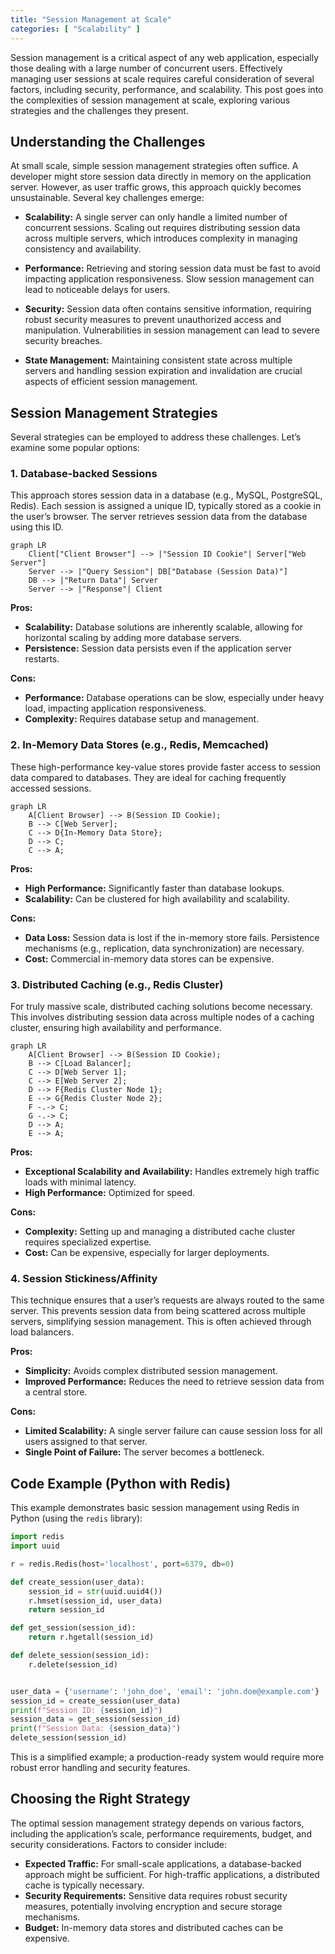 ```yaml
---
title: "Session Management at Scale"
categories: [ "Scalability" ]
---
```


Session management is a critical aspect of any web application, especially those dealing with a large number of concurrent users. Effectively managing user sessions at scale requires careful consideration of several factors, including security, performance, and scalability. This post goes into the complexities of session management at scale, exploring various strategies and the challenges they present.

## Understanding the Challenges

At small scale, simple session management strategies often suffice. A developer might store session data directly in memory on the application server. However, as user traffic grows, this approach quickly becomes unsustainable. Several key challenges emerge:

-   **Scalability:** A single server can only handle a limited number of concurrent sessions. Scaling out requires distributing session data across multiple servers, which introduces complexity in managing consistency and availability.

-   **Performance:** Retrieving and storing session data must be fast to avoid impacting application responsiveness. Slow session management can lead to noticeable delays for users.

-   **Security:** Session data often contains sensitive information, requiring robust security measures to prevent unauthorized access and manipulation. Vulnerabilities in session management can lead to severe security breaches.

-   **State Management:** Maintaining consistent state across multiple servers and handling session expiration and invalidation are crucial aspects of efficient session management.

## Session Management Strategies

Several strategies can be employed to address these challenges. Let's examine some popular options:

### 1. Database-backed Sessions

This approach stores session data in a database (e.g., MySQL, PostgreSQL, Redis). Each session is assigned a unique ID, typically stored as a cookie in the user's browser. The server retrieves session data from the database using this ID.

```mermaid
graph LR
    Client["Client Browser"] --> |"Session ID Cookie"| Server["Web Server"]
    Server --> |"Query Session"| DB["Database (Session Data)"]
    DB --> |"Return Data"| Server
    Server --> |"Response"| Client
```

**Pros:**

-   **Scalability:** Database solutions are inherently scalable, allowing for horizontal scaling by adding more database servers.
-   **Persistence:** Session data persists even if the application server restarts.

**Cons:**

-   **Performance:** Database operations can be slow, especially under heavy load, impacting application responsiveness.
-   **Complexity:** Requires database setup and management.

### 2. In-Memory Data Stores (e.g., Redis, Memcached)

These high-performance key-value stores provide faster access to session data compared to databases. They are ideal for caching frequently accessed sessions.

```mermaid
graph LR
    A[Client Browser] --> B(Session ID Cookie);
    B --> C[Web Server];
    C --> D{In-Memory Data Store};
    D --> C;
    C --> A;
```

**Pros:**

-   **High Performance:** Significantly faster than database lookups.
-   **Scalability:** Can be clustered for high availability and scalability.

**Cons:**

-   **Data Loss:** Session data is lost if the in-memory store fails. Persistence mechanisms (e.g., replication, data synchronization) are necessary.
-   **Cost:** Commercial in-memory data stores can be expensive.

### 3. Distributed Caching (e.g., Redis Cluster)

For truly massive scale, distributed caching solutions become necessary. This involves distributing session data across multiple nodes of a caching cluster, ensuring high availability and performance.

```mermaid
graph LR
    A[Client Browser] --> B(Session ID Cookie);
    B --> C[Load Balancer];
    C --> D[Web Server 1];
    C --> E[Web Server 2];
    D --> F{Redis Cluster Node 1};
    E --> G{Redis Cluster Node 2};
    F -.-> C;
    G -.-> C;
    D --> A;
    E --> A;
```

**Pros:**

-   **Exceptional Scalability and Availability:** Handles extremely high traffic loads with minimal latency.
-   **High Performance:** Optimized for speed.

**Cons:**

-   **Complexity:** Setting up and managing a distributed cache cluster requires specialized expertise.
-   **Cost:** Can be expensive, especially for larger deployments.

### 4. Session Stickiness/Affinity

This technique ensures that a user's requests are always routed to the same server. This prevents session data from being scattered across multiple servers, simplifying session management. This is often achieved through load balancers.

**Pros:**

-   **Simplicity:** Avoids complex distributed session management.
-   **Improved Performance:** Reduces the need to retrieve session data from a central store.

**Cons:**

-   **Limited Scalability:** A single server failure can cause session loss for all users assigned to that server.
-   **Single Point of Failure:** The server becomes a bottleneck.

## Code Example (Python with Redis)

This example demonstrates basic session management using Redis in Python (using the `redis` library):

``` python
import redis
import uuid

r = redis.Redis(host='localhost', port=6379, db=0)

def create_session(user_data):
    session_id = str(uuid.uuid4())
    r.hmset(session_id, user_data)
    return session_id

def get_session(session_id):
    return r.hgetall(session_id)

def delete_session(session_id):
    r.delete(session_id)


user_data = {'username': 'john_doe', 'email': 'john.doe@example.com'}
session_id = create_session(user_data)
print(f"Session ID: {session_id}")
session_data = get_session(session_id)
print(f"Session Data: {session_data}")
delete_session(session_id)
```

This is a simplified example; a production-ready system would require more robust error handling and security features.

## Choosing the Right Strategy

The optimal session management strategy depends on various factors, including the application's scale, performance requirements, budget, and security considerations. Factors to consider include:

-   **Expected Traffic:** For small-scale applications, a database-backed approach might be sufficient. For high-traffic applications, a distributed cache is typically necessary.
-   **Security Requirements:** Sensitive data requires robust security measures, potentially involving encryption and secure storage mechanisms.
-   **Budget:** In-memory data stores and distributed caches can be expensive.